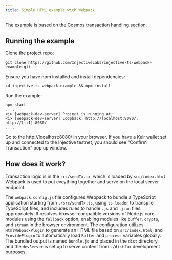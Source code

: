 ```yaml
---
title: Simple HTML example with Webpack
---
```


The [example](https://github.com/InjectiveLabs/injective-ts-webpack-example) is based on the [Cosmos transaction handling section](../../developers-native/transactions/cosmos.md).

## Running the example

Clone the project repo:

```
git clone https://github.com/InjectiveLabs/injective-ts-webpack-example.git
```

Ensure you have npm installed and install dependencies:

```
cd injective-ts-webpack-example && npm install
```

Run the example:

```
npm start
....
<i> [webpack-dev-server] Project is running at:
<i> [webpack-dev-server] Loopback: http://localhost:8080/, http://[::1]:8080/
....
```

Go to the http://localhost:8080/ in your browser. If you have a Kelr wallet set up and connected to the Injective testnet, you should see "Confirm Transaction" pop up window.

## How does it work?

Transaction logic is in the `src/sendTx.tx`, which is loaded by `src/index.html`  Webpack is used to put eveything together and serve on the local server endpoint.

The `webpack.config.js` file configures Webpack to bundle a TypeScript application starting from `./src/sendTx.ts`, using `ts-loader` to transpile TypeScript files, and includes rules to handle `.js` and `.json` files appropriately. It resolves browser-compatible versions of Node.js core modules using the `fallback` option, enabling modules like `buffer`, `crypto`, and `stream` in the browser environment. The configuration utilizes `HtmlWebpackPlugin` to generate an HTML file based on `src/index.html`, and `ProvidePlugin` to automatically load `Buffer` and `process` variables globally. The bundled output is named `bundle.js` and placed in the `dist` directory, and the `devServer` is set up to serve content from `./dist` for development purposes.
